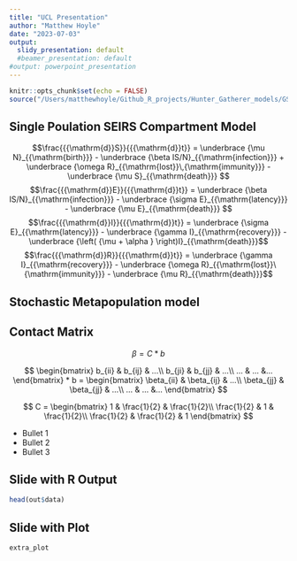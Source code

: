 ```yaml
---
title: "UCL Presentation"
author: "Matthew Hoyle"
date: "2023-07-03"
output:
  slidy_presentation: default
  #beamer_presentation: default
#output: powerpoint_presentation
---
```


```r
knitr::opts_chunk$set(echo = FALSE)
source("/Users/matthewhoyle/Github_R_projects/Hunter_Gatherer_models/GSSA_Demo_Metapop_Flex_Patch_Size.R")
```

## Single Poulation SEIRS Compartment Model

$$\frac{{{\mathrm{d}}S}}{{{\mathrm{d}}t}} = \underbrace {\mu N}_{{\mathrm{birth}}} - \underbrace {\beta IS/N}_{{\mathrm{infection}}} + \underbrace {\omega R}_{{\mathrm{lost}}\,{\mathrm{immunity}}} - \underbrace {\mu S}_{{\mathrm{death}}}
$$
$$\frac{{{\mathrm{d}}E}}{{{\mathrm{d}}t}} = \underbrace {\beta IS/N}_{{\mathrm{infection}}} - \underbrace {\sigma E}_{{\mathrm{latency}}} - \underbrace {\mu E}_{{\mathrm{death}}}
$$
$$\frac{{{\mathrm{d}}I}}{{{\mathrm{d}}t}} = \underbrace {\sigma E}_{{\mathrm{latency}}} - \underbrace {\gamma I}_{{\mathrm{recovery}}} - \underbrace {\left( {\mu + \alpha } \right)I}_{{\mathrm{death}}}$$
$$\frac{{{\mathrm{d}}R}}{{{\mathrm{d}}t}} = \underbrace {\gamma I}_{{\mathrm{recovery}}} - \underbrace {\omega R}_{{\mathrm{lost}}\ {\mathrm{immunity}}} - \underbrace {\mu R}_{{\mathrm{death}}}$$ 


## Stochastic Metapopulation model



## Contact Matrix
$$
\beta = C * b
$$

$$
\begin{bmatrix}
b_{ii} & b_{ij} & ...\\
b_{ji} & b_{jj} & ...\\
... & ... &...
\end{bmatrix} 
*
b
=
\begin{bmatrix}
\beta_{ii} & \beta_{ij} & ...\\
\beta_{jj} & \beta_{jj} & ...\\
... & ... &...
\end{bmatrix} 
$$

$$ 
C
=
\begin{bmatrix}
1 & \frac{1}{2} & \frac{1}{2}\\
\frac{1}{2} & 1 & \frac{1}{2}\\
\frac{1}{2} & \frac{1}{2} & 1
\end{bmatrix}
$$

- Bullet 1
- Bullet 2
- Bullet 3

## Slide with R Output

```r
head(out$data)
```

## Slide with Plot

```r
extra_plot
```

